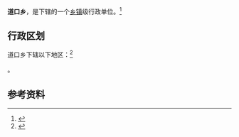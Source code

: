 {{中国乡级行政区|37/13/27/200/000}}

'''道口乡'''，是{{PRC admin/fullname|37/13/27/200/000|3}}下辖的一个[[乡镇|乡镇]]级行政单位。<ref>{{PRC admin/ref sgc|{{PRC admin/parent|37/13/27/200/000}}}}</ref>

== 行政区划 ==

道口乡下辖以下地区：<ref>{{PRC admin/ref sgc|37/13/27/200/000}}</ref>

{{PRC admin/children|37/13/27/200/000}}。

== 参考资料 ==

{{reflist}}

{{行政区划小作品}}
{{PRC admin/navcat|37/13/27/200/000}}